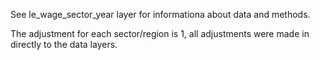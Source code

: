 See le_wage_sector_year layer for informationa about data and methods.  

The adjustment for each sector/region is 1, all adjustments were made in directly to the data layers.
